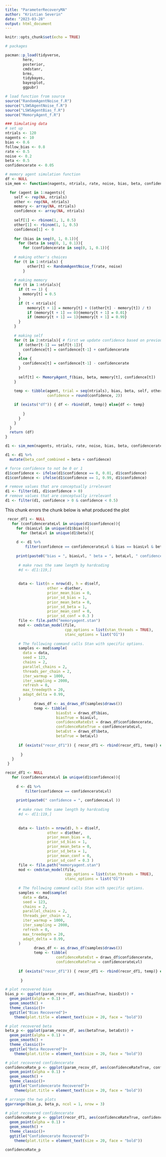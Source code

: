 ```yaml
---
title: "ParameterRecoveryMA"
author: "Kristian Severin"
date: "2023-03-28"
output: html_document
---
```


```r
knitr::opts_chunk$set(echo = TRUE)
```

```r
# packages

pacman::p_load(tidyverse,
        here,
        posterior,
        cmdstanr,
        brms, 
        tidybayes,
        bayesplot,
        ggpubr)

# load function from source
source("RandomAgentNoise_f.R")
source("LSWSAgentNoise_f.R")
source("LSWSAgentBias_f.R")
source("MemoryAgent_f.R")

```

```r

### Simulating data
# set up
ntrials <- 120
nagents <- 10
bias <- 0.6
follow_bias <- 0.8
rate <- 0.5
noise <- 0.2
beta <- 0.5
confidencerate <- 0.05

```

```r
# memory agent simulation function
df <- NULL
sim_mem <- function(nagents, ntrials, rate, noise, bias, beta, confidencerate){

  for (agent in 1:nagents){
    self <- rep(NA, ntrials) 
    other <- rep(NA, ntrials) 
    memory <- array(NA, ntrials)
    confidence <- array(NA, ntrials)
    
    self[1] <- rbinom(1, 1, 0.5)
    other[1] <- rbinom(1, 1, 0.5)
    confidence[1] <- 0
    
    for (bias in seq(0, 1, 0.1)){
      for (beta in seq(0, 1, 0.1)){
        for (confidencerate in seq(0, 1, 0.1)){
    
    # making other's choices
    for (t in 1:ntrials) { 
          other[t] <- RandomAgentNoise_f(rate, noise)
        }
    
    # making memory
    for (t in 1:ntrials){
      if (t == 1) {
        memory[t] = 0.5
      } 
      if (t < ntrials){
          memory[t + 1] = memory[t] + ((other[t] - memory[t]) / t)
          if (memory[t + 1] == 0){memory[t + 1] = 0.01}
          if (memory[t + 1] == 1){memory[t + 1] = 0.99}
      }
    }
    
    # making self
    for (t in 2:ntrials){ # first we update confidence based on previous trial
      if (other[t-1] == self[t-1]){
        confidence[t] = confidence[t-1] + confidencerate
      }
      else {
        confidence[t] = confidence[t-1] - confidencerate
      }
      
      self[t] <- MemoryAgent_f(bias, beta, memory[t], confidence[t])
    }
    
    temp <- tibble(agent, trial = seq(ntrials), bias, beta, self, other, memory, 
                   confidence = round(confidence, 2))

    if (exists("df")) { df <- rbind(df, temp)} else{df <- temp} 
    
        }
      }
    }
  }
  return (df)
}

d1 <- sim_mem(nagents, ntrials, rate, noise, bias, beta, confidencerate)

d1 <- d1 %>% 
  mutate(beta_conf_combined = beta + confidence)


```


```r

# force confidence to not be 0 or 1
d1$confidence <- ifelse(d1$confidence == 0, 0.01, d1$confidence)
d1$confidence <- ifelse(d1$confidence == 1, 0.99, d1$confidence)

# remove values that are conceptually irrelevant
d1 <- filter(d1, d1$confidence > 0)
# remove values that are conceptually irrelevant
d1 <- filter(d1, confidence > 0 & confidence < 0.5)

```


This chunk errors the chunk below is what produced the plot
```r
 recor_df1 <- NULL
   for (confidencerateLvl in unique(d1$confidence)){
     for (biasLvl in unique(d1$bias)){
       for (betaLvl in unique(d1$beta)){
 
     d <- d1 %>% 
         filter(confidence == confidencerateLvl & bias == biasLvl & beta == betaLvl) 
     
     print(paste0("bias = ", biasLvl, " beta = ", betaLvl, " confidence = ", confidenceLvl ))
     
      # make rows the same length by hardcoding
      #d <- d[1:119,]
     
           
      data <- list(n = nrow(d), h = d$self, 
                   other = d$other, 
                   prior_mean_bias = 0,
                   prior_sd_bias = 1,  
                   prior_mean_beta = 0, 
                   prior_sd_beta = 1,
                   prior_mean_conf = 0, 
                   prior_sd_conf = 0.3 )
      file <- file.path("memoryagent.stan")
      mod <- cmdstan_model(file, 
                           cpp_options = list(stan_threads = TRUE),
                           stanc_options = list("O1"))
      
      # The following command calls Stan with specific options.
      samples <- mod$sample(
        data = data,
        seed = 123,
        chains = 2,
        parallel_chains = 2,
        threads_per_chain = 2,
        iter_warmup = 1000,
        iter_sampling = 2000,
        refresh = 0,
        max_treedepth = 20,
        adapt_delta = 0.99,
      )
             draws_df <- as_draws_df(samples$draws()) 
             temp <- tibble(
                       biasEst = draws_df$bias,
                       biasTrue = biasLvl,
                       confidenceRateEst = draws_df$confidencerate,
                       confidenceRateTrue = confidencerateLvl,
                       betaEst = draws_df$beta,
                       betaTrue = betaLvl)
     
      if (exists("recor_df1")) { recor_df1 <- rbind(recor_df1, temp)} else{recor_df1 <- temp} 
    
       }
   }
 } 
```
```r
recor_df1 <- NULL
   for (confidencerateLvl in unique(d1$confidence)){
     
     d <- d1 %>% 
         filter(confidence == confidencerateLvl) 
     
     print(paste0(" confidence = ", confidenceLvl ))
     
      # make rows the same length by hardcoding
      #d <- d[1:119,]
     
           
      data <- list(n = nrow(d), h = d$self, 
                   other = d$other, 
                   prior_mean_bias = 0,
                   prior_sd_bias = 1,  
                   prior_mean_beta = 0, 
                   prior_sd_beta = 1,
                   prior_mean_conf = 0, 
                   prior_sd_conf = 0.3 )
      file <- file.path("memoryagent.stan")
      mod <- cmdstan_model(file, 
                           cpp_options = list(stan_threads = TRUE),
                           stanc_options = list("O1"))
      
      # The following command calls Stan with specific options.
      samples <- mod$sample(
        data = data,
        seed = 123,
        chains = 2,
        parallel_chains = 2,
        threads_per_chain = 2,
        iter_warmup = 1000,
        iter_sampling = 2000,
        refresh = 0,
        max_treedepth = 20,
        adapt_delta = 0.99,
      )
             draws_df <- as_draws_df(samples$draws()) 
             temp <- tibble(
                       confidenceRateEst = draws_df$confidencerate,
                       confidenceRateTrue = confidencerateLvl)
     
      if (exists("recor_df1")) { recor_df1 <- rbind(recor_df1, temp)} else{recor_df1 <- temp} 
    
       }

```




```r
# plot recovered bias
bias_p <- ggplot(param_recov_df, aes(biasTrue, biasEst)) +
  geom_point(alpha = 0.1) +
  geom_smooth() +
  theme_classic()+
  ggtitle("Bias Recovered")+
    theme(plot.title = element_text(size = 20, face = "bold"))

# plot recovered beta
beta_p <- ggplot(param_recov_df, aes(betaTrue, betaEst)) +
  geom_point(alpha = 0.1) +
  geom_smooth() +
  theme_classic()+
  ggtitle("Beta Recovered")+
    theme(plot.title = element_text(size = 20, face = "bold"))

# plot recovered confidencerate
confidenceRate_p <- ggplot(param_recov_df, aes(confidenceRateTrue, confidenceRateEst)) +
  geom_point(alpha = 0.1) +
  geom_smooth() +
  theme_classic()+
  ggtitle("Confidencerate Recovered")+
    theme(plot.title = element_text(size = 20, face = "bold"))

# arrange the two plots
ggarrange(bias_p, beta_p, ncol = 1, nrow = 3)

```

```r
# plot recovered confidencerate
confidenceRate_p <- ggplot(recor_df1, aes(confidenceRateTrue, confidenceRateEst)) +
  geom_point(alpha = 0.1) +
  geom_smooth() +
  theme_classic()+
  ggtitle("Confidencerate Recovered")+
    theme(plot.title = element_text(size = 20, face = "bold"))

confidenceRate_p
```

